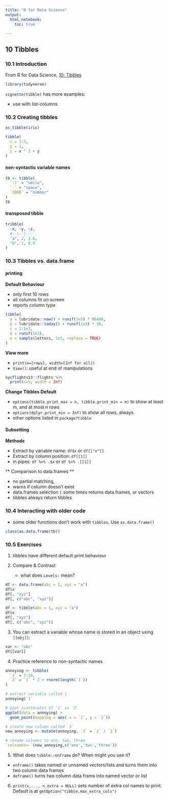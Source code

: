```yaml
---
title: "R for Data Science"
output: 
  html_notebook:
    toc: true

---
```

## 10 Tibbles

### 10.1 Introduction

From R for Data Science, [10: Tibbles](http://r4ds.had.co.nz/tibbles.html)

```r
library(tidyverse)
```

`vignette(tibble)` has more examples:

- use with list-columns

### 10.2 Creating tibbles

```r
as_tibble(iris)
```

```r
tibble(
  x = 1:5,
  y = 1,
  z = x ^ 2 + y
)
```
#### non-syntactic variable names

```r
tb <- tibble(
  `:)` = "smile",
  ` ` = "space",
  `2000` = "number"
)
tb
```

#### transposed tibble

```r
tribble(
  ~x, ~y, ~z,
  #--|--|----
  "a", 2, 3.6,
  "b", 1, 8.5
)
```
### 10.3 Tibbles vs. data.frame

#### printing

**Default Behaviour**

- only first 10 rows
- all columns fit on screen
- reports column type

```r
tibble(
  a = lubridate::now() + runif(1e3) * 86400,
  b = lubridate::today() + runif(1e3) * 30,
  c = 1:1e3,
  d = runif(1e3),
  e = sample(letters, 1e3, replace = TRUE)
)
```


**View more**

- `print(n=[rows], width=[Inf for all])`
- `View()`: useful at end of manipulations

```r
nycflights13::flights %>%
  print(n=5, width = Inf)
```

**Change Tibbles Default**


- ` options(tibble.print_max = n, tibble.print_min = m) ` to show at least m, and at most n rows
- ` options(dplyr.print_min = Inf) ` to show all rows, always.
- other options listed in `package?tibble`

#### Subsetting

**Methods**

- Extract by variable name: `df$x` or `df[["x"]]`
- Extract by column position: `df[[1]]`
- in pipes: `df %>% .$x` or `df %>% .[[1]]`

** Comparison to data.frames **

- no partial matching, 
- warns if column doesn't exist
- data.frames selection `[` some times returns data.frames, or vectors
- tibbles always return tibbles

### 10.4 Interacting with older code

- some older functions don't work with `tibbles`. Use `as.data.frame()`

```r
class(as.data.frame(tb))
```

### 10.5 Exercises

1. tibbles have different default print behaviour

2. Compare & Contrast
    - what does `Levels:` mean?

```r
df <- data.frame(abc = 1, xyz = "a")
df$x
df[, "xyz"]
df[, c("abc", "xyz")]
```

```r
df <- tibble(abc = 1, xyz = "a")
df$x
df[, "xyz"]
df[, c("abc", "xyz")]
```

3. You can extract a variable whose name is stored in an object using `[[obj]]`:
```r
var <- "abc"
df[[var]]
```

4. Practice reference to non-syntactic names
```r
annoying <- tibble(
  `1` = 1:10,
  `2` = `1` * 2 + rnorm(length(`1`))
)

# extract variable called 1
annoying$`1`

# plot scatterplot of `1` vs `2`
ggplot(data = annoying) +
  geom_point(mapping = aes( x = `1`, y = `2`))

# create new column called `3`
new_annoying <- mutate(annoying, `3` = `2` / `1`)

# rename columns to one, two, three
`colnames<-`(new_annoying,c('one','two','three'))
```

5. What does `tibble::enframe` do? When might you use it?

- `enframe()` takes named or unnamed vectors/lists and turns them into two column data frames
- `deframe()` turns two column data frams into named vector or list

6. `print(x,..., n_extra = NULL)` sets number of extra col names to print. Default is at `getOption("tibble.max_extra_cols")`

